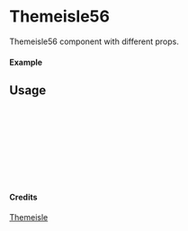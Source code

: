 
<Meta of={Themeisle56} title="Themeisle/Themeisle56" />

# Themeisle56

Themeisle56 component with different props.

#### Example

<Canvas of={Themeisle56.Primary} />

## Usage

```ts
import { Themeisle56 } from "yadl-ui";

const Example = () => {
  return (
      <Themeisle56 />
  );
};

export default Example;
```

#### Credits
[Themeisle](https://themeisle.com/illustrations)
